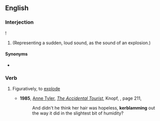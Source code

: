 ==English==

===Interjection===
{{en-interj}}!
# (Representing a sudden, loud sound, as the sound of an explosion.)

====Synonyms====
* {{l|en|kaboom}}

===Verb===
{{en-verb|kerblamm}}
# {{lb|en|rare}} Figuratively, to [[explode]]
#* '''1985''', [[w:Anne Tyler|Anne Tyler]], [[w:The Accidental Tourist|''The Accidental Tourist'']], Knopf, {{ISBN|039454689X}}, page 211,
#*: And didn't he think her hair was hopeless, '''kerblamming''' out the way it did in the slightest bit of humidity?